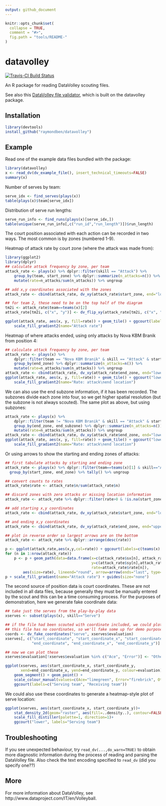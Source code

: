 ```yaml
---
output: github_document
---
```


<!-- README.md is generated from README.Rmd. Please edit that file -->

```r
knitr::opts_chunk$set(
  collapse = TRUE,
  comment = "#>",
  fig.path = "tools/README-"
)
```

# datavolley

[![Travis-CI Build Status](https://travis-ci.org/raymondben/datavolley.svg?branch=master)](https://travis-ci.org/raymondben/datavolley)

An R package for reading DataVolley scouting files.

See also this [DataVolley file validator](https://apps.untan.gl/dvalidate/), which is built on the datavolley package.

## Installation

```r
library(devtools)
install_github("raymondben/datavolley")
```

## Example

Read one of the example data files bundled with the package:
```r
library(datavolley)
x <- read_dv(dv_example_file(), insert_technical_timeouts=FALSE)
summary(x)
```

Number of serves by team:

```r
serve_idx <- find_serves(plays(x))
table(plays(x)$team[serve_idx])
```

Distribution of serve run lengths:

```r
serve_run_info <- find_runs(plays(x)[serve_idx,])
table(unique(serve_run_info[,c("run_id","run_length")])$run_length)
```

The court position associated with each action can be recorded in two ways. The most common is by zones (numbered 1-9).

Heatmap of attack rate by court zone (where the attack was made from):

```r
library(ggplot2)
library(dplyr)
## calculate attack frequency by zone, per team
attack_rate <- plays(x) %>% dplyr::filter(skill == "Attack") %>%
    group_by(team, start_zone) %>% dplyr::summarize(n_attacks=n()) %>%
    mutate(rate=n_attacks/sum(n_attacks)) %>% ungroup

## add x,y coordinates associated with the zones
attack_rate <- cbind(attack_rate, dv_xy(attack_rate$start_zone, end="lower"))

## for team 2, these need to be on the top half of the diagram
tm2i <- attack_rate$team==teams(x)[2]
attack_rate[tm2i, c("x", "y")] <- dv_flip_xy(attack_rate[tm2i, c("x", "y")])

ggplot(attack_rate, aes(x, y, fill=rate)) + geom_tile() + ggcourt(labels=teams(x)) +
    scale_fill_gradient2(name="Attack rate")
```

Heatmap of where attacks ended, using only attacks by Nova KBM Branik from position 4:
```r
## calculate attack frequency by zone, per team
attack_rate <- plays(x) %>% 
    dplyr::filter(team == "Nova KBM Branik" & skill == "Attack" & start_zone == 4) %>%
    group_by(end_zone) %>% dplyr::summarize(n_attacks=n()) %>%
    mutate(rate=n_attacks/sum(n_attacks)) %>% ungroup
attack_rate <- cbind(attack_rate, dv_xy(attack_rate$end_zone, end="lower"))
ggplot(attack_rate, aes(x, y, fill=rate)) + geom_tile() + ggcourt("lower", labels = NULL) +
    scale_fill_gradient2(name="Rate: attack\nend location")
```

We can also use the end subzone information, if it has been recorded. The subzones divide each zone into four, so we get higher spatial resolution (but the subzone is not always scouted). The same plot as above, but using subzones:

```r
attack_rate <- plays(x) %>% 
    dplyr::filter(team != "Nova KBM Branik" & skill == "Attack" & start_zone == 4 & !is.na(end_subzone)) %>%
    group_by(end_zone, end_subzone) %>% dplyr::summarize(n_attacks=n()) %>%
    mutate(rate=n_attacks/sum(n_attacks)) %>% ungroup
attack_rate <- cbind(attack_rate, dv_xy(attack_rate$end_zone, end="lower", subzones = attack_rate$end_subzone))
ggplot(attack_rate, aes(x, y, fill=rate)) + geom_tile() + ggcourt("lower", labels = NULL) +
    scale_fill_gradient2(name="Rate: attack\nend location")
```


Or using arrows to show the starting and ending zones of attacks:

```r
## first tabulate attacks by starting and ending zone
attack_rate <- plays(x) %>% dplyr::filter(team==teams(x)[1] & skill=="Attack") %>%
  group_by(start_zone, end_zone) %>% tally() %>% ungroup

## convert counts to rates
attack_rate$rate <- attack_rate$n/sum(attack_rate$n)

## discard zones with zero attacks or missing location information
attack_rate <- attack_rate %>% dplyr::filter(rate>0 & !is.na(start_zone) & !is.na(end_zone))

## add starting x,y coordinates
attack_rate <- cbind(attack_rate, dv_xy(attack_rate$start_zone, end="lower", xynames=c("sx","sy")))

## and ending x,y coordinates
attack_rate <- cbind(attack_rate, dv_xy(attack_rate$end_zone, end="upper", xynames=c("ex","ey")))

## plot in reverse order so largest arrows are on the bottom
attack_rate <- attack_rate %>% dplyr::arrange(desc(rate))

p <- ggplot(attack_rate,aes(x,y,col=rate)) + ggcourt(labels=c(teams(x)[1],""))
for (n in 1:nrow(attack_rate))
    p <- p + geom_path(data=data.frame(x=c(attack_rate$sx[n], attack_rate$ex[n]),
                                       y=c(attack_rate$sy[n],attack_rate$ey[n]),
                                       rate=attack_rate$rate[n]),
        aes(size=rate), lineend="round", arrow=arrow(ends="last", type="closed"))
p + scale_fill_gradient(name="Attack rate") + guides(size="none")
```

The second source of position data is court coordinates. These are not included in all data files, because generally they must be manually entered by the scout and this can be a time consuming process. For the purposes of demonstration, here we generate fake coordinate data:

```r
## take just the serves from the play-by-play data
xserves <- subset(plays(x), skill=="Serve")

## if the file had been scouted with coordinate included, we could plot them directly
## this file has no coordinates, so we'll fake some up for demo purposes
coords <- dv_fake_coordinates("serve", xserves$evaluation)
xserves[, c("start_coordinate", "start_coordinate_x", "start_coordinate_y",
            "end_coordinate", "end_coordinate_x", "end_coordinate_y")] <- coords

## now we can plot these
xserves$evaluation[!xserves$evaluation %in% c("Ace", "Error")] <- "Other"

ggplot(xserves, aes(start_coordinate_x, start_coordinate_y,
       xend=end_coordinate_x, yend=end_coordinate_y, colour=evaluation))+
    geom_segment() + geom_point() +
    scale_colour_manual(values=c(Ace="limegreen", Error="firebrick", Other="dodgerblue")) +
    ggcourt(labels=c("Serving team", "Receiving team"))
```

We could also use these coordinates to generate a heatmap-style plot of serve location:

```r
ggplot(xserves, aes(start_coordinate_x, start_coordinate_y))+
    stat_density_2d(geom="raster", aes(fill=..density..), contour=FALSE)+
    scale_fill_distiller(palette=1, direction=1)+
    ggcourt("lower", labels="Serving team")
```

## Troubleshooting

If you see unexpected behaviour, try `read_dv(...,do_warn=TRUE)` to obtain more diagnostic information during the process of reading and parsing the DataVolley file. Also check the text encoding specified to `read_dv` (did you specify one??)


## More

For more information about DataVolley, see http://www.dataproject.com/IT/en/Volleyball.

